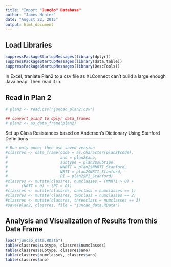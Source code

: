 ```yaml
---
title: "Import "Junção" Database"
author: "James Hunter"
date: "August 22, 2015"
output: html_document
---
```


Load Libraries
--------------
```r
suppressPackageStartupMessages(library(dplyr))
suppressPackageStartupMessages(library(data.table))
suppressPackageStartupMessages(library(DescTools))
```

In Excel, tranlate Plan2 to a csv file as XLConnect can't build a large enough Java heap. Then read it in. 

Read in Plan 2
--------------
```r
# plan2 <- read.csv("juncao_plan2.csv")

## convert plan2 to dplyr data_frames
# plan2 <- as_data_frame(plan2)

```

Set up Class Resistances based on Anderson's Dictionary
Using Stanford Definitions
-------------------------------------------------------

```r
# Run only once; then use saved version
#classres <- data_frame(code = as.character(plan2$code),
#                       ano = plan2$ano,
#                       subtype = plan2$subtipo,
#                       NNRTI = plan2$NNRTI_Stanford,
#                       NRTI = plan2$NRTI_Stanford,
#                       PI = plan2$PI_Stanford)
#classres <- mutate(classres, numclasses = (NNRTI > 0) + 
#      (NRTI > 0) + (PI > 0))
#classres <- mutate(classres, oneclass = numclasses == 1)
#classres <- mutate(classres, twoclass = numclasses == 2)
#classres <- mutate(classres, threeclass = numclasses == 3)
#save(plan2, classres, file = "juncao_data.RData")
``` 

Analysis and Visualization of Results from this Data Frame
----------------------------------------------------------

```r
load("juncao_data.RData")
table(classres$subtype, classres$numclasses)
table(classres$subtype, classres$ano)
table(classres$numclasses, classres$ano)
table(classres$ano)
```


